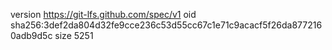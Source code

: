 version https://git-lfs.github.com/spec/v1
oid sha256:3def2da804d32fe9cce236c53d55cc67c1e71c9acacf5f26da8772160adb9d5c
size 5251
